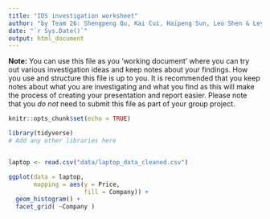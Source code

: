 ```yaml
---
title: "IDS investigation worksheet"
author: "by Team 26: Shengpeng Qu, Kai Cui, Haipeng Sun, Leo Shen & Leyuan Wen"
date: "`r Sys.Date()`"
output: html_document
---
```


**Note:** You can use this file as you 'working document' where you can try out various investigation ideas and keep notes about your findings. How you use and structure this file is up to you. It is recommended that you keep notes about what you are investigating and what you find as this will make the process of creating your presentation and report easier. Please note that you _do not_ need to submit this file as part of your group project.



```r
knitr::opts_chunk$set(echo = TRUE)
```


```r
library(tidyverse)
# Add any other libraries here



```


```r
laptop <- read.csv("data/laptop_data_cleaned.csv") 

ggplot(data = laptop, 
       mapping = aes(y = Price,
                     fill = Company)) +
  geom_histogram() +
  facet_grid( ~Company )


```


